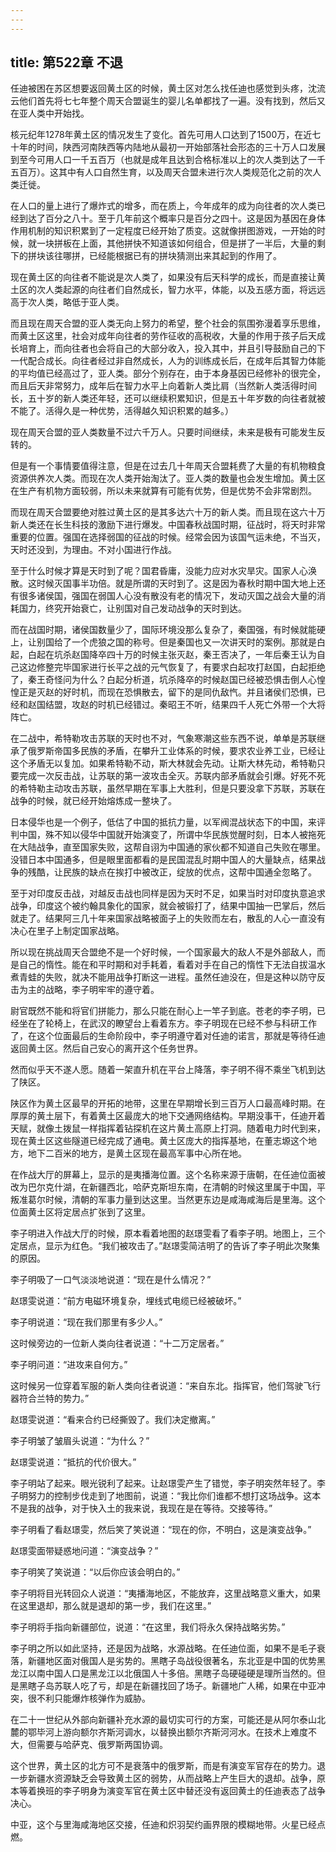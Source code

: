 ```yaml
---
---
---
```

title: 第522章 不退
---



任迪被困在苏区想要返回黄土区的时候，黄土区对怎么找任迪也感觉到头疼，沈流云他们首先将七七年整个周天合盟诞生的婴儿名单都找了一遍。没有找到，然后又在亚人类中开始找。

核元纪年1278年黄土区的情况发生了变化。首先可用人口达到了1500万，在近七十年的时间，陕西河南陕西等内陆地从最初一开始部落社会形态的三十万人口发展到至今可用人口一千五百万（也就是成年且达到合格标准以上的次人类到达了一千五百万）。这其中有人口自然生育，以及周天合盟未进行次人类规范化之前的次人类迁徙。

在人口的量上进行了爆炸式的增多，而在质上，今年成年的成为向往者的次人类已经到达了百分之八十。至于几年前这个概率只是百分之四十。这是因为基因在身体作用机制的知识积累到了一定程度已经开始了质变。这就像拼图游戏，一开始的时候，就一块拼板在上面，其他拼快不知道该如何组合，但是拼了一半后，大量的剩下的拼块该往哪拼，已经能根据已有的拼块猜测出来其起到的作用了。

现在黄土区的向往者不能说是次人类了，如果没有后天科学的成长，而是直接让黄土区的次人类起源的向往者们自然成长，智力水平，体能，以及五感方面，将远远高于次人类，略低于亚人类。

而且现在周天合盟的亚人类无向上努力的希望，整个社会的氛围弥漫着享乐思维，而黄土区这里，社会对成年向往者的劳作征收的高税收，大量的作用于孩子后天成长培育上，而向往者也会将自己的大部分收入，投入其中，并且引导鼓励自己的下一代配合成长。向往者经过非自然成长，人为的训练成长后，在成年后其智力体能的平均值已经高过了，亚人类。部分个别存在，由于本身基因已经修补的很完全，而且后天非常努力，成年后在智力水平上向着新人类比肩（当然新人类活得时间长，五十岁的新人类还年轻，还可以继续积累知识，但是五十年岁数的向往者就被不能了。活得久是一种优势，活得越久知识积累的越多。）

现在周天合盟的亚人类数量不过六千万人。只要时间继续，未来是极有可能发生反转的。

但是有一个事情要值得注意，但是在过去几十年周天合盟耗费了大量的有机物粮食资源供养次人类。而现在次人类开始淘汰了。亚人类的数量也会发生增加。黄土区在生产有机物方面较弱，所以未来就算有可能有优势，但是优势不会非常剧烈。

而现在周天合盟要绝对胜过黄土区的是其多达六十万的新人类。而且现在这六十万新人类还在长生科技的激励下进行爆发。中国春秋战国时期，征战时，将天时非常重要的位置。强国在选择弱国的征战的时候。经常会因为该国气运未绝，不当灭，天时还没到，为理由。不对小国进行作战。

至于什么时候才算是天时到了呢？国君昏庸，没能力应对水灾旱灾。国家人心涣散。这时候灭国事半功倍。就是所谓的天时到了。这是因为春秋时期中国大地上还有很多诸侯国，强国在弱国人心没有散没有老的情况下，发动灭国之战会大量的消耗国力，终究开始衰亡，让别国对自己发动战争的天时到达。

而在战国时期，诸侯国数量少了，国际环境没那么复杂了，秦国强，有时候就能硬上，让别国给了一个虎狼之国的称号。但是秦国也又一次讲天时的案例。那就是白起，白起在坑杀赵国降卒四十万的时候主张灭赵，秦王否决了，一年后秦王认为自己这边修整完毕国家进行长平之战的元气恢复了，有要求白起攻打赵国，白起拒绝了，秦王奇怪问为什么？白起分析道，坑杀降卒的时候赵国已经被恐惧击倒人心惶惶正是灭赵的好时机，而现在恐惧散去，留下的是同仇敌忾。并且诸侯们恐惧，已经和赵国结盟，攻赵的时机已经错过。秦昭王不听，结果四千人死亡外带一个大将阵亡。

在二战中，希特勒攻击苏联的天时也不对，气象寒潮这些东西不说，单单是苏联继承了俄罗斯帝国多民族的矛盾，在攀升工业体系的时候，要求农业养工业，已经让这个矛盾无以复加。如果希特勒不动，斯大林就会先动。让斯大林先动，希特勒只要完成一次反击战，让苏联的第一波攻击全灭。苏联内部矛盾就会引爆。好死不死的希特勒主动攻击苏联，虽然早期在军事上大胜利，但是只要没拿下苏联，苏联在战争的时候，就已经开始熔炼成一整块了。

日本侵华也是一个例子，低估了中国的抵抗力量，以军阀混战状态下的中国，来评判中国，殊不知以侵华中国就开始演变了，所谓中华民族觉醒时刻，日本人被拖死在大陆战争，直至国家失败，这帮自诩为中国通的家伙都不知道自己失败在哪里。没错日本中国通多，但是眼里面都看的是民国混乱时期中国人的大量缺点，结果战争的残酷，让民族的缺点在挨打中被改正，绽放的优点，这帮中国通全忽略了。

至于对印度反击战，对越反击战也同样是因为天时不足，如果当时对印度执意追求战争，印度这个被约翰具象化的国家，就会被锻打了，结果中国抽一巴掌后，然后就走了。结果阿三几十年来国家战略被面子上的失败而左右，散乱的人心一直没有决心在里子上制定国家战略。

所以现在挑战周天合盟绝不是一个好时候，一个国家最大的敌人不是外部敌人，而是自己的惰性。能在和平时期和对手耗着，看着对手在自己的惰性下无法自拔温水煮青蛙的失败，就决不能用战争打断这一进程。虽然任迪没在，但是这种以防守反击为主的战略，李子明牢牢的遵守着。

尉官既然不能和将官们拼能力，那么只能在耐心上一竿子到底。苍老的李子明，已经坐在了轮椅上，在武汉的瞭望台上看着东方。李子明现在已经不参与科研工作了，在这个位面最后的生命阶段中，李子明遵守着对任迪的诺言，那就是等待任迪返回黄土区。然后自己安心的离开这个任务世界。

然而似乎天不遂人愿。随着一架直升机在平台上降落，李子明不得不乘坐飞机到达了陕区。

陕区作为黄土区最早的开拓的地带，这里在早期增长到三百万人口最高峰时期。在厚厚的黄土层下，有着黄土区最庞大的地下交通网络结构。早期没事干，任迪开着天赋，就像土拨鼠一样指挥着钻探机在这片黄土高原上打洞。随着电力时代到来，现在黄土区这些隧道已经完成了通电。黄土区庞大的指挥基地，在董志塬这个地方，地下二百米的地方，是黄土区现在最高军事中心所在地。

在作战大厅的屏幕上，显示的是夷播海位置。这个名称来源于唐朝，在任迪位面被改为巴尔克什湖，在新疆西北，哈萨克斯坦东南，在清朝的时候这里属于中国，平叛准葛尔时候，清朝的军事力量到达这里。当然更东边是咸海咸海后是里海。这个位面黄土区将定居点扩张到了这里。

李子明进入作战大厅的时候，原本看着地图的赵璟雯看了看李子明。地图上，三个定居点，显示为红色。“我们被攻击了。”赵璟雯简洁明了的告诉了李子明此次聚集的原因。

李子明吸了一口气淡淡地说道：“现在是什么情况？”

赵璟雯说道：“前方电磁环境复杂，埋线式电缆已经被破坏。”

李子明说道：“现在我们那里有多少人。”

这时候旁边的一位新人类向往者说道：“十二万定居者。”

李子明问道：“进攻来自何方。”

这时候另一位穿着军服的新人类向往者说道：“来自东北。指挥官，他们驾驶飞行器符合兰特的势力。”

赵璟雯说道：“看来合约已经撕毁了。我们决定撤离。”

李子明皱了皱眉头说道：“为什么？”

赵璟雯说道：“抵抗的代价很大。”

李子明站了起来。眼光锐利了起来。让赵璟雯产生了错觉，李子明突然年轻了。李子明努力的控制步伐走到了地图前，说道：“我比你们谁都不想打这场战争。这本不是我的战争，对于快入土的我来说，我现在是在等待。交接等待。”

李子明看了看赵璟雯，然后笑了笑说道：“现在的你，不明白，这是演变战争。”

赵璟雯面带疑惑地问道：“演变战争？”

李子明笑了笑说道：“以后你应该会明白的。”

李子明将目光转回众人说道：“夷播海地区，不能放弃，这里战略意义重大，如果在这里退却，那么就是退却的第一步，我们在这里。”

李子明将手指向新疆部位，说道：“在这里，我们将永久保持战略劣势。”

李子明之所以如此坚持，还是因为战略，水源战略。在任迪位面，如果不是毛子衰落，新疆地区面对俄国人是劣势的。黑瞎子岛战役很著名，东北亚是中国的优势黑龙江以南中国人口是黑龙江以北俄国人十多倍。黑瞎子岛硬碰硬是理所当然的。但是黑瞎子岛苏联人吃了亏，却是在新疆找回了场子。新疆地广人稀，如果在中亚冲突，很不利只能爆炸核弹作为威胁。

在二十一世纪从外部向新疆补充水源的最切实可行的方案，可能还是从阿尔泰山北麓的鄂毕河上游向额尔齐斯河调水，以替换出额尔齐斯河河水。在技术上难度不大，但需要与哈萨克、俄罗斯两国协调。

这个世界，黄土区的北方可不是衰落中的俄罗斯，而是有演变军官存在的势力。退一步新疆水资源缺乏会导致黄土区的弱势，从而战略上产生巨大的退却。战争，原本等着换班的李子明身为演变军官在黄土区中替还没有返回黄土的任迪表态了战争决心。

中亚，这个与里海咸海地区交接，任迪和炽羽契约画界限的模糊地带。火星已经点燃。
